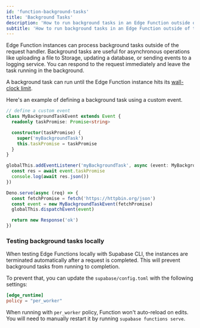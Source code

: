 ```yaml
---
id: 'function-background-tasks'
title: 'Background Tasks'
description: 'How to run background tasks in an Edge Function outside of the request handler'
subtitle: 'How to run background tasks in an Edge Function outside of the request handler'
---
```


Edge Function instances can process background tasks outside of the request handler. Background tasks are useful for asynchronous operations like uploading a file to Storage, updating a database, or sending events to a logging service. You can respond to the request immediately and leave the task running in the background.

A background task can run until the Edge Function instance hits its [wall-clock limit](/docs/guides/functions/limits).

Here's an example of defining a background task using a custom event.

```ts
// define a custom event
class MyBackgroundTaskEvent extends Event {
  readonly taskPromise: Promise<string>

  constructor(taskPromise) {
    super('myBackgroundTask')
    this.taskPromise = taskPromise
  }
}

globalThis.addEventListener('myBackgroundTask', async (event: MyBackgroundTaskEvent) => {
  const res = await event.taskPromise
  console.log(await res.json())
})

Deno.serve(async (req) => {
  const fetchPromise = fetch('https://httpbin.org/json')
  const event = new MyBackgroundTaskEvent(fetchPromise)
  globalThis.dispatchEvent(event)

  return new Response('ok')
})
```

### Testing background tasks locally

When testing Edge Functions locally with Supabase CLI, the instances are terminated automatically after a request is completed. This will prevent background tasks from running to completion.

To prevent that, you can update the `supabase/config.toml` with the following settings:

```toml
[edge_runtime]
policy = "per_worker"
```

When running with `per_worker` policy, Function won't auto-reload on edits. You will need to manually restart it by running `supabase functions serve`.
